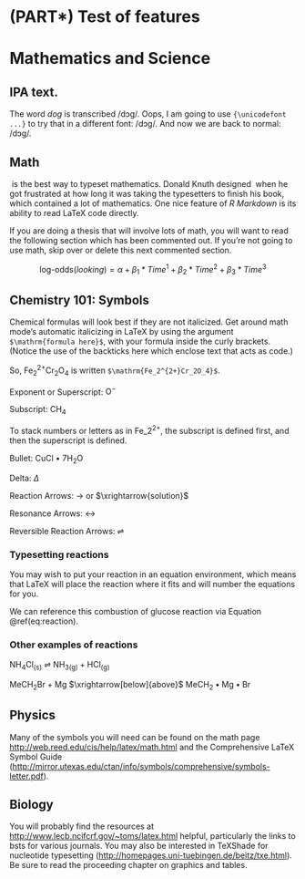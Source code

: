 (PART\*) Test of features {#part-aim1 .unnumbered}
===================




# Mathematics and Science {#math-sci}

<!-- Required to number equations in HTML files -->
<script type="text/x-mathjax-config">
MathJax.Hub.Config({
  TeX: { equationNumbers: { autoNumber: "AMS" } }
});
</script>

## IPA text.

The word *dog* is transcribed /dɔg/. Oops, I am going to use `{\unicodefont ...}` to try that in a different font: \unicodefont /dɔg/\normalfont. And now we are back to normal: /dɔg/.


## Math

\TeX\ is the best way to typeset mathematics. Donald Knuth designed \TeX\ when 
he got frustrated at how long it was taking the typesetters to finish his book,
which contained a lot of mathematics. One nice feature of *R Markdown* is its
ability to read LaTeX code directly.

If you are doing a thesis that will involve lots of math, you will want to read
the following section which has been commented out. If you're not going to use
math, skip over or delete this next commented section.


$$
\text{log-odds}(\mathit{looking}) =
  \alpha + \beta_1 * \textit{Time}^1 +
           \beta_2 * \textit{Time}^2 +
           \beta_3 * \textit{Time}^3
$$


<!-- $$ -->
<!-- \sum_{j=1}^n (\delta\theta_j)^2 \leq {{\beta_i^2}\over{\delta_i^2 + \rho_i^2}} -->
<!-- \left[ 2\rho_i^2 + {\delta_i^2\beta_i^2\over{\delta_i^2 + \rho_i^2}} \right] \equiv \omega_i^2 -->
<!-- $$ -->

<!-- From Informational Dynamics, we have the following (Dave Braden): -->

<!-- After _n_ such encounters the posterior density for $\theta$ is -->

<!-- $$ -->
<!-- \pi(\theta|X_1< y_1,\dots,X_n<y_n) \varpropto \pi(\theta) \prod_{i=1}^n\int_{-\infty}^{y_i} -->
<!--    \exp\left(-{(x-\theta)^2\over{2\sigma^2}}\right)\ dx -->
<!-- $$ -->

<!-- Another equation: -->

<!-- $$ -->
<!-- \det\left|\,\begin{matrix}% -->
<!-- c_0&c_1\hfill&c_2\hfill&\ldots&c_n\hfill\cr -->
<!-- c_1&c_2\hfill&c_3\hfill&\ldots&c_{n+1}\hfill\cr -->
<!-- c_2&c_3\hfill&c_4\hfill&\ldots&c_{n+2}\hfill\cr -->
<!-- \,\vdots\hfill&\,\vdots\hfill& -->
<!--   \,\vdots\hfill&&\,\vdots\hfill\cr -->
<!-- c_n&c_{n+1}\hfill&c_{n+2}\hfill&\ldots&c_{2n}\hfill\cr -->
<!-- \end{matrix}\right|>0 -->
<!-- $$ -->


<!-- Lapidus and Pindar, Numerical Solution of Partial Differential Equations in Science and -->
<!-- Engineering.  Page 54 -->

<!-- $$ -->
<!-- \int_t\left\{\sum_{j=1}^3 T_j \left({d\phi_j\over dt}+k\phi_j\right)-kT_e\right\}w_i(t)\ dt=0, -->
<!--    \qquad\quad i=1,2,3. -->
<!-- $$ -->

<!-- L\&P  Galerkin method weighting functions.  Page 55 -->

<!-- $$ -->
<!-- \sum_{j=1}^3 T_j\int_0^1\left\{{d\phi_j\over dt} + k\phi_j\right\} \phi_i\ dt -->
<!--    = \int_{0}^1k\,T_e\phi_idt, \qquad i=1,2,3  -->
<!-- $$ -->

<!-- Another L\&P (p145) -->

<!-- $$ -->
<!-- \int_{-1}^1\!\int_{-1}^1\!\int_{-1}^1 f\big(\xi,\eta,\zeta\big) -->
<!--    = \sum_{k=1}^n\sum_{j=1}^n\sum_{i=1}^n w_i w_j w_k f\big( \xi,\eta,\zeta\big). -->
<!-- $$ -->

<!-- Another L\&P (p126) -->

<!-- $$ -->
<!-- \int_{A_e} (\,\cdot\,) dx dy = \int_{-1}^1\!\int_{-1}^1 (\,\cdot\,) \det[J] d\xi d\eta. -->
<!-- $$ -->


## Chemistry 101: Symbols

Chemical formulas will look best if they are not italicized. Get around math
mode's automatic italicizing in LaTeX by using the argument `$\mathrm{formula
here}$`, with your formula inside the curly brackets. (Notice the use of the
backticks here which enclose text that acts as code.)

So, $\mathrm{Fe_2^{2+}Cr_2O_4}$ is written `$\mathrm{Fe_2^{2+}Cr_2O_4}$`.

<!--
The \\noindent command below does what you'd expect: it forces the current
line/paragraph to not indent. This was done here to match the format of the
LaTeX thesis PDF.
-->

\noindent Exponent or Superscript: $\mathrm{O^-}$

\noindent Subscript: $\mathrm{CH_4}$

To stack numbers or letters as in $\mathrm{Fe\_2^{2+}}$, the subscript is
defined first, and then the superscript is defined.

\noindent Bullet: CuCl $\bullet$ $\mathrm{7H_{2}O}$


\noindent Delta: $\Delta$

\noindent Reaction Arrows: $\longrightarrow$ or  $\xrightarrow{solution}$

\noindent Resonance Arrows: $\leftrightarrow$

\noindent Reversible Reaction Arrows: $\rightleftharpoons$

### Typesetting reactions

You may wish to put your reaction in an equation environment, which means that
LaTeX will place the reaction where it fits and will number the equations for
you.

\begin{equation}
  \mathrm{C_6H_{12}O_6  + 6O_2} \longrightarrow \mathrm{6CO_2 + 6H_2O}
  (\#eq:reaction)
\end{equation}

We can reference this combustion of glucose reaction via Equation
\@ref(eq:reaction).

### Other examples of reactions

$\mathrm{NH_4Cl_{(s)}}$ $\rightleftharpoons$ $\mathrm{NH_{3(g)}+HCl_{(g)}}$

\noindent $\mathrm{MeCH_2Br + Mg}$ $\xrightarrow[below]{above}$ $\mathrm{MeCH_2\bullet Mg \bullet Br}$

## Physics

Many of the symbols you will need can be found on the math page
<http://web.reed.edu/cis/help/latex/math.html> and the Comprehensive LaTeX
Symbol Guide
(<http://mirror.utexas.edu/ctan/info/symbols/comprehensive/symbols-letter.pdf>).

## Biology

You will probably find the resources at
<http://www.lecb.ncifcrf.gov/~toms/latex.html> helpful, particularly the links
to bsts for various journals. You may also be interested in TeXShade for
nucleotide typesetting (<http://homepages.uni-tuebingen.de/beitz/txe.html>). Be
sure to read the proceeding chapter on graphics and tables.


